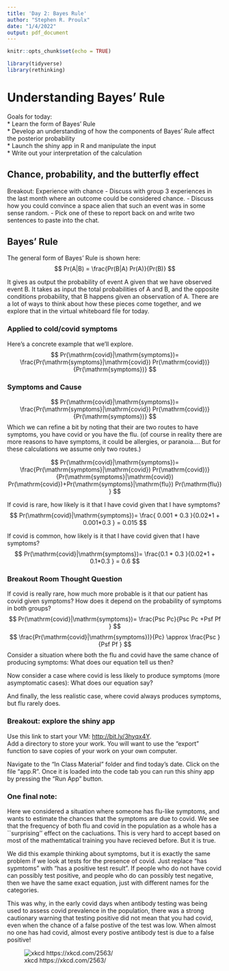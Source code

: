 ```yaml
---
title: 'Day 2: Bayes Rule'
author: "Stephen R. Proulx"
date: "1/4/2022"
output: pdf_document
---
```


```r
knitr::opts_chunk$set(echo = TRUE)

library(tidyverse)
library(rethinking)
```

# Understanding Bayes' Rule

Goals for today:   
* Learn the form of Bayes' Rule  
* Develop an understanding of how the components of Bayes' Rule affect the posterior probability  
* Launch the shiny app in R and manipulate the input   
* Write out your interpretation of the calculation  


## Chance, probability, and the butterfly effect


Breakout: Experience with chance
- Discuss with group 3 experiences in the last month where an outcome could be considered chance.
- Discuss how you could convince a space alien that such an event was in some sense random.
- Pick one of these to report back on and write two sentences to paste into the chat.




## Bayes' Rule 
The general form of Bayes' Rule is shown here:
$$
Pr(A|B) = \frac{Pr(B|A) Pr(A)}{Pr(B)}
$$

It gives as output the probability of event A given that we have observed event B. It takes as input the total probabilities of A and B, and the opposite conditions probability, that B happens given an observation of A. There are a lot of ways to think about how these pieces come together, and we explore that in the virtual whiteboard file for today. 


### Applied to cold/covid symptoms
Here's a concrete example that we'll explore. 
$$
Pr(\mathrm{covid}|\mathrm{symptoms})= \frac{Pr(\mathrm{symptoms}|\mathrm{covid}) Pr(\mathrm{covid})}{Pr(\mathrm{symptoms})}
$$

### Symptoms and Cause

$$
Pr(\mathrm{covid}|\mathrm{symptoms})= \frac{Pr(\mathrm{symptoms}|\mathrm{covid}) Pr(\mathrm{covid})}{Pr(\mathrm{symptoms})}  
$$
Which we can refine a bit by noting that their are two routes to have symptoms, you have covid or you have the flu. (of course in reality there are more reasons to have symptoms, it could be allergies, or paranoia.... But for these calculations we assume only two routes.)

$$
Pr(\mathrm{covid}|\mathrm{symptoms})= \frac{Pr(\mathrm{symptoms}|\mathrm{covid}) Pr(\mathrm{covid})}{Pr(\mathrm{symptoms}|\mathrm{covid}) Pr(\mathrm{covid})+Pr(\mathrm{symptoms}|\mathrm{flu}) Pr(\mathrm{flu}) }
$$


If covid is rare, how likely is it that I have covid given that I have symptoms?
$$
Pr(\mathrm{covid}|\mathrm{symptoms})= \frac{ 0.001 * 0.3  }{0.02*1 + 0.001*0.3 } = 0.015 
$$

If covid is common, how likely is it that I have covid given that I have symptoms?
$$
Pr(\mathrm{covid}|\mathrm{symptoms})= \frac{0.1 * 0.3 }{0.02*1 + 0.1*0.3 } = 0.6
$$

### Breakout Room Thought Question
If covid is really rare, how much more probable is it that our patient has covid given symptoms? How does it depend on the probability of symptoms in both groups?
$$
Pr(\mathrm{covid}|\mathrm{symptoms})= \frac{Psc Pc}{Psc Pc +Psf Pf } 
$$
$$
\frac{Pr(\mathrm{covid}|\mathrm{symptoms})}{Pc} \approx \frac{Psc }{Psf Pf  } 
$$
Consider a situation where both the flu and covid have the same chance of producing symptoms: What does our equation tell us then?

Now consider a case where covid is less likely to produce symptoms (more asymptomatic cases): What does our equation say?

And finally, the less realistic case, where covid always produces symptoms, but flu rarely does.


### Breakout: explore the shiny app
Use this link to start your VM: [http://bit.ly/3hyqx4Y](http://bit.ly/3hyqx4Y).  
Add a directory to store your work. You will want to use the "export" function to save copies of your work on your own computer.

Navigate to the "In Class Material" folder and find today's date. Click on the file "app.R". Once it is loaded into the code tab you can run this shiny app by pressing the "Run App" button.

### One final note:
Here we considered a situation where someone has flu-like symptoms, and wants to estimate the chances that the symptoms are due to covid. We see that the frequency of both flu and covid in the population as a whole has a ``surprising'' effect on the cacluations. This is very hard to accept based on most of the mathemtatical training you have recieved before. But it is true.

We did this example thinking about symptoms, but it is exactly the same problem if we look at tests for the presence of covid. Just replace "has sypmtoms" with "has a positive test result". If people who do not have covid can possibly test positive, and people who do can possibly test negative, then we have the same exact equation, just with different names for the categories. 

This was why, in the early covid days when antibody testing was being used to assess covid prevalence in the population, there was a strong cautionary warning that testing positive did not mean that you had covid, even when the chance of a false postive of the test was low. When almost no one has had covid, almost every postive antibody test is due to a false positive!


 ![xkcd https://xkcd.com/2563/](throat_and_nasal_passages.png)
 